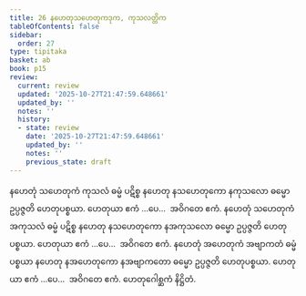 ```yaml
---
title: 26 နဟေတုသဟေတုကဒုက, ကုသလတ္တိက
tableOfContents: false
sidebar:
  order: 27
type: tipitaka
basket: ab
book: p15
review:
  current: review
  updated: '2025-10-27T21:47:59.648661'
  updated_by: ''
  notes: ''
  history:
  - state: review
    date: '2025-10-27T21:47:59.648661'
    updated_by: ''
    notes: ''
    previous_state: draft
---
```



<ReviewStatus review={frontmatter.review} showDetails={true} />

<HypothesisAnnotation frontmatter={frontmatter} />

<DynamicBreadcrumb />

<Division number="35" book="p15" e="ch" v="40" p="224">

<Paragraph number="97" book="p15">
နဟေတုံ သဟေတုကံ ကုသလံ ဓမ္မံ ပဋိစ္စ နဟေတု နသဟေတုကော နကုသလော ဓမ္မော ဥပ္ပဇ္ဇတိ ဟေတုပစ္စယာ. ဟေတုယာ ဧကံ …ပေ…  အဝိဂတေ ဧကံ.
</Paragraph>

<Paragraph number="98" book="p15">
နဟေတုံ သဟေတုကံ အကုသလံ ဓမ္မံ ပဋိစ္စ နဟေတု နသဟေတုကော နအကုသလော ဓမ္မော ဥပ္ပဇ္ဇတိ ဟေတုပစ္စယာ. ဟေတုယာ ဧကံ …ပေ…  အဝိဂတေ ဧကံ.
</Paragraph>

<Paragraph number="99" book="p15">
နဟေတုံ အဟေတုကံ အဗျာကတံ ဓမ္မံ ပစ္စယာ နဟေတု နအဟေတုကော နအဗျာကတော ဓမ္မော ဥပ္ပဇ္ဇတိ ဟေတုပစ္စယာ. ဟေတုယာ ဧကံ …ပေ…  အဝိဂတေ ဧကံ.

</Paragraph>
</Division>

<Paragraph number="100" type="center" book="p15">
ဟေတုဂေါစ္ဆကံ နိဋ္ဌိတံ.
</Paragraph>